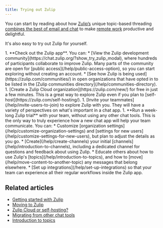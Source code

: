 ```yaml
---
title: Trying out Zulip
---
```



You can start by reading about how [Zulip’s](/hello/) unique
topic-based threading [combines the best of email and
chat](/why-zulip/) to make [remote work](https://zulip.com/for/business/) productive
and delightful.

It's also easy to try out Zulip for yourself.

<Steps>
  1. **Check out the Zulip app**. You can:
     * [View the Zulip development community](https://chat.zulip.org/?show_try_zulip_modal),
       where hundreds of participants collaborate to improve Zulip. Many parts of
       the community are open for [public access](/help/public-access-option), so
       you can start exploring without creating an account.
     * [See how Zulip is being used](https://zulip.com/communities/) in open
       organizations that have opted in to be listed in the [Zulip communities
       directory](/help/communities-directory).
  1. [Create a Zulip Cloud organization](https://zulip.com/new/) for free in just
     a few minutes. This is a great way to explore Zulip even if you plan to
     [self-host](https://zulip.com/self-hosting/).
  1. [Invite your teammates](/help/invite-users-to-join) to explore Zulip with you.
     They will have a variety of perspectives on what's important in a chat app.
  1. **Run a week-long Zulip trial** with your team, without using any other chat tools. This
     is the only way to truly experience how a new chat app will help your team
     communicate. You can:
     * Customize [organization settings](/help/customize-organization-settings)
       and [settings for new users](/help/customize-settings-for-new-users), but
       plan to adjust the details as you go.
     * [Create](/help/create-channels) your initial
       [channels](/help/introduction-to-channels), including a dedicated channel for
       questions and feedback about using Zulip.
     * Educate others about how to use Zulip's [topics](/help/introduction-to-topics),
       and how to [move](/help/move-content-to-another-topic) any messages that
       belong elsewhere.
     * [Set up integrations](/help/set-up-integrations) so that your team can
       experience all their regular workflows inside the Zulip app.
</Steps>

## Related articles

* [Getting started with Zulip](/help/getting-started-with-zulip)
* [Moving to Zulip](/help/moving-to-zulip)
* [Zulip Cloud or self-hosting?](/help/zulip-cloud-or-self-hosting)
* [Migrating from other chat tools](/help/migrating-from-other-chat-tools)
* [Introduction to topics](/help/introduction-to-topics)
